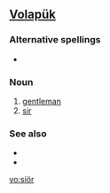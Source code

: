 ==[[Volapük]]==

===Alternative spellings===
* {{l|vo|sioyr}}

===Noun===
{{infl|vo|noun}}

# [[gentleman]]
# [[sir]]

===See also===
* {{l|vo|soyl}}
* {{l|vo|söl}}

[[vo:siör]]